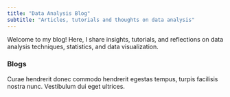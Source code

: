 ```yaml
---
title: "Data Analysis Blog"
subtitle: "Articles, tutorials and thoughts on data analysis"
---
```


Welcome to my blog! Here, I share insights, tutorials, and reflections on data analysis techniques, statistics, and data visualization.

### Blogs

Curae hendrerit donec commodo hendrerit egestas tempus, turpis facilisis nostra nunc. Vestibulum dui eget ultrices.

<div id="blogs-container" class="card-container"></div>

<script src="assets/js/render-cards.js"></script>